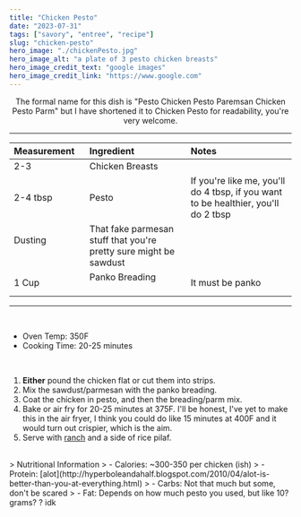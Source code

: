 ---
title: "Chicken Pesto"
date: "2023-07-31"
tags: ["savory", "entree", "recipe"]
slug: "chicken-pesto"
hero_image: "./chickenPesto.jpg"
hero_image_alt: "a plate of 3 pesto chicken breasts"
hero_image_credit_text: "google images"
hero_image_credit_link: "https://www.google.com"
---
<div align="center">

The formal name for this dish is "Pesto Chicken Pesto Paremsan Chicken Pesto Parm" but I have shortened it to Chicken Pesto for readability, you're very welcome.

---


| Measurement | Ingredient | Notes |
| :---- | :---- | :---- |
| 2-3 | Chicken Breasts | |
| 2-4 tbsp | Pesto | If you're like me, you'll do 4 tbsp, if you want to be healthier, you'll do 2 tbsp|
| Dusting &nbsp; &nbsp; &nbsp; &nbsp; &nbsp; &nbsp; &nbsp; &nbsp; &nbsp; &nbsp; &nbsp; &nbsp; | That fake parmesan stuff that you're pretty sure might be sawdust ||
| 1 Cup &nbsp; &nbsp; &nbsp; &nbsp; &nbsp;| Panko Breading &nbsp; &nbsp; &nbsp; &nbsp; &nbsp; &nbsp; &nbsp; &nbsp; &nbsp; &nbsp; &nbsp; &nbsp; &nbsp; &nbsp; &nbsp; &nbsp; &nbsp; &nbsp; &nbsp; &nbsp; | It must be panko |

</div>

---

<br /> 

- Oven Temp: 350F
- Cooking Time: 20-25 minutes

<br/>

1. **Either** pound the chicken flat or cut them into strips.
2. Mix the sawdust/parmesan with the panko breading.
3. Coat the chicken in pesto, and then the breading/parm mix.
4. Bake or air fry for 20-25 minutes at 375F. I'll be honest, I've yet to make this in the air fryer, I think you could do like 15 minutes at 400F and it would turn out crispier, which is the aim.
5. Serve with [ranch](https://gatsbyblogmain59051.gatsbyjs.io/blog/babi-ranch-dressing/) and a side of rice pilaf.

<br />
> Nutritional Information
> - Calories: ~300-350 per chicken (ish) 
> - Protein: [alot](http://hyperboleandahalf.blogspot.com/2010/04/alot-is-better-than-you-at-everything.html)
> - Carbs: Not that much but some, don't be scared 
> - Fat: Depends on how much pesto you used, but like 10? grams? ? idk
